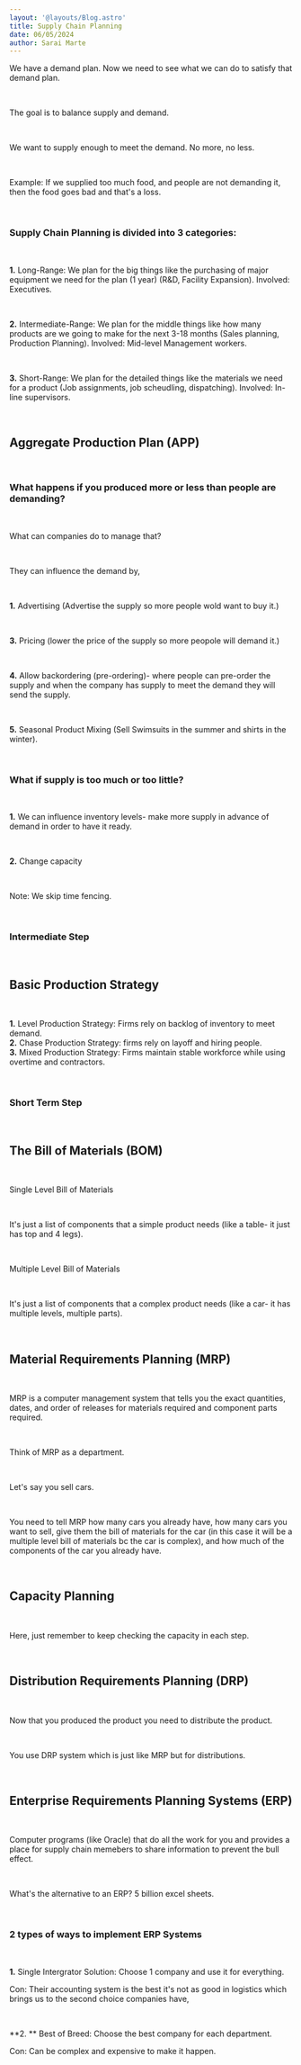 ```yaml
---
layout: '@layouts/Blog.astro'
title: Supply Chain Planning
date: 06/05/2024
author: Sarai Marte
---
```


We have a demand plan. Now we need to see what we can do to satisfy that demand plan.

&nbsp;&nbsp;&nbsp;&nbsp;

The goal is to balance supply and demand.

&nbsp;&nbsp;&nbsp;&nbsp;

We want to supply enough to meet the demand. No more, no less. 

&nbsp;&nbsp;&nbsp;&nbsp;

Example: If we supplied too much food, and people are not demanding it, then the food goes bad and that's a loss.

&nbsp;&nbsp;&nbsp;&nbsp;

### Supply Chain Planning is divided into 3 categories: 

&nbsp;&nbsp;&nbsp;&nbsp;

**1.** Long-Range: We plan for the big things like the purchasing of major equipment we need for the plan (1 year) (R&D, Facility Expansion). Involved: Executives.   

&nbsp;&nbsp;&nbsp;&nbsp;

**2.** Intermediate-Range: We plan for the middle things like how many products are we going to make for the next 3-18 months (Sales planning, Production Planning). Involved: Mid-level Management workers.    

&nbsp;&nbsp;&nbsp;&nbsp;

**3.** Short-Range: We plan for the detailed things like the materials we need for a product (Job assignments, job scheudling, dispatching). Involved: In-line supervisors.   

&nbsp;&nbsp;&nbsp;&nbsp;

## Aggregate Production Plan (APP)

&nbsp;&nbsp;&nbsp;&nbsp;

### What happens if you produced more or less than people are demanding?

&nbsp;&nbsp;&nbsp;&nbsp;

What can companies do to manage that?

&nbsp;&nbsp;&nbsp;&nbsp;

They can influence the demand by, 

&nbsp;&nbsp;&nbsp;&nbsp;

**1.** Advertising (Advertise the supply so more people wold want to buy it.)   

&nbsp;&nbsp;&nbsp;&nbsp;

**3.** Pricing (lower the price of the supply so more peopole will demand it.)

&nbsp;&nbsp;&nbsp;&nbsp;

**4.** Allow backordering (pre-ordering)- where people can pre-order the supply and when the company has supply to meet the demand they will send the supply.   

&nbsp;&nbsp;&nbsp;&nbsp;

**5.** Seasonal Product Mixing (Sell Swimsuits in the summer and shirts in the winter).   

&nbsp;&nbsp;&nbsp;&nbsp;

### What if supply is too much or too little?

&nbsp;&nbsp;&nbsp;&nbsp;

**1.** We can influence inventory levels- make more supply in advance of demand in order to have it ready.  

&nbsp;&nbsp;&nbsp;&nbsp;

**2.** Change capacity  

&nbsp;&nbsp;&nbsp;&nbsp;

Note: We skip time fencing.

&nbsp;&nbsp;&nbsp;&nbsp;

### Intermediate Step

&nbsp;&nbsp;&nbsp;&nbsp;

## Basic Production Strategy 

&nbsp;&nbsp;&nbsp;&nbsp;

**1.** Level Production Strategy: Firms rely on backlog of inventory to meet demand.   
**2.** Chase Production Strategy: firms rely on layoff and hiring people.   
**3.** Mixed Production Strategy: Firms maintain stable workforce while using overtime and contractors.

&nbsp;&nbsp;&nbsp;&nbsp;

### Short Term Step

&nbsp;&nbsp;&nbsp;&nbsp;

## The Bill of Materials (BOM)

&nbsp;&nbsp;&nbsp;&nbsp;

Single Level Bill of Materials 

&nbsp;&nbsp;&nbsp;&nbsp;

It's just a list of components that a simple product needs (like a table- it just has top and 4 legs). 

&nbsp;&nbsp;&nbsp;&nbsp;

Multiple Level Bill of Materials 

&nbsp;&nbsp;&nbsp;&nbsp;

It's just a list of components that a complex product needs (like a car- it has multiple levels, multiple parts). 

&nbsp;&nbsp;&nbsp;&nbsp;

## Material Requirements Planning (MRP)

&nbsp;&nbsp;&nbsp;&nbsp;

MRP is a computer management system that tells you the exact quantities, dates, and order of releases for materials required and component parts required.

&nbsp;&nbsp;&nbsp;&nbsp;

Think of MRP as a department.

&nbsp;&nbsp;&nbsp;&nbsp;

Let's say you sell cars.

&nbsp;&nbsp;&nbsp;&nbsp;

You need to tell MRP how many cars you already have, how many cars you want to sell, give them the bill of materials for the car (in this case it will be a multiple level bill of materials bc the car is complex), and how much of the components of the car you already have.

&nbsp;&nbsp;&nbsp;&nbsp;

## Capacity Planning

&nbsp;&nbsp;&nbsp;&nbsp;

Here, just remember to keep checking the capacity in each step.

&nbsp;&nbsp;&nbsp;&nbsp;

## Distribution Requirements Planning (DRP)

&nbsp;&nbsp;&nbsp;&nbsp;

Now that you produced the product you need to distribute the product.

&nbsp;&nbsp;&nbsp;&nbsp;

You use DRP system which is just like MRP but for distributions.

&nbsp;&nbsp;&nbsp;&nbsp;

## Enterprise Requirements Planning Systems (ERP)

&nbsp;&nbsp;&nbsp;&nbsp;

Computer programs (like Oracle) that do all the work for you and provides a place for supply chain memebers to share information to prevent the bull effect.

&nbsp;&nbsp;&nbsp;&nbsp;

What's the alternative to an ERP? 5 billion excel sheets.

&nbsp;&nbsp;&nbsp;&nbsp;

### 2 types of ways to implement ERP Systems

&nbsp;&nbsp;&nbsp;&nbsp;

**1.** Single Intergrator Solution:  Choose 1 company and use it for everything.  

Con: Their accounting system is the best it's not as good in logistics which brings us to the second choice companies have, 

&nbsp;&nbsp;&nbsp;&nbsp;

**2. ** Best of Breed: Choose the best company for each department.  

Con: Can be complex and expensive to make it happen.  

&nbsp;&nbsp;&nbsp;&nbsp;
